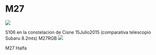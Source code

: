 # M27
<img src="https://astroccd.files.wordpress.com/2012/11/m27_19junio2015final.jpg" />

S106 en la constelacion de Cisne 15Julio2015 (comparativa telescopio Subaru 8.2mts) M27RGB
<img src="https://astroccd.files.wordpress.com/2012/11/m27.jpg" />

M27 Halfa